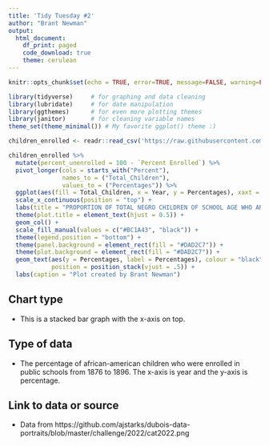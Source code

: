 ```yaml
---
title: 'Tidy Tuesday #2'
author: "Brant Newman"
output: 
  html_document:
    df_print: paged
    code_download: true
    theme: cerulean
---
```


```r
knitr::opts_chunk$set(echo = TRUE, error=TRUE, message=FALSE, warning=FALSE)
```


```r
library(tidyverse)     # for graphing and data cleaning
library(lubridate)     # for date manipulation
library(ggthemes)      # for even more plotting themes
library(janitor)       # for cleaning variable names
theme_set(theme_minimal()) # My favorite ggplot() theme :)
```

```r
children_enrolled <- readr::read_csv('https://raw.githubusercontent.com/ajstarks/dubois-data-portraits/master/challenge/2022/challenge10/data.csv')
```

```r
children_enrolled %>% 
  mutate(percent_unenrolled = 100 - `Percent Enrolled`) %>% 
  pivot_longer(cols = starts_with("Percent"),
               names_to = ("Total_Children"),
               values_to = ("Percentages")) %>%
  ggplot(aes(fill = Total_Children, x = Year, y = Percentages), xaxt = "n") +
  scale_x_continuous(position = "top") +
  labs(title = "PROPORTION OF TOTAL NEGRO CHILDREN OF SCHOOL AGE WHO ARE \nENROLLED IN THE PUBLIC SCHOOLS. \nDone by Atlanta University", y = "") +
  theme(plot.title = element_text(hjust = 0.5)) +
  geom_col() +
  scale_fill_manual(values = c("#BC1A43", "black")) +
  theme(legend.position = "bottom") +
  theme(panel.background = element_rect(fill = "#DAD2C7")) +
  theme(plot.background = element_rect(fill = "#DAD2C7")) +
  geom_text(aes(y = Percentages, label = Percentages), colour = "black",
            position = position_stack(vjust = .5)) +
  labs(caption = "Plot created by Brant Newman")
```

## Chart type
- This is a stacked bar graph with the x-axis on top.

## Type of data
- The percentage of african-american children who were enrolled in public schools from 1876 to 1896. The x-axis is year and the y-axis is percentage.

## Link to data or source
- Data from https://github.com/ajstarks/dubois-data-portraits/blob/master/challenge/2022/cat2022.png


